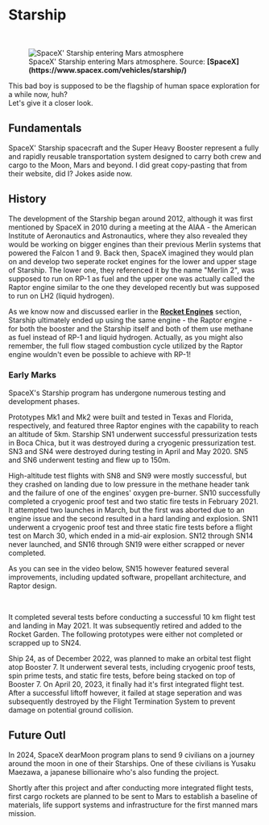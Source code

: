 
# Starship

<br />
<figure>
<Image src={require(".//../../../resources/images/marsentry.jpg")} alt="SpaceX' Starship entering Mars atmosphere" />
<figcaption>SpaceX' Starship entering Mars atmosphere. Source: <strong>[SpaceX](https://www.spacex.com/vehicles/starship/)</strong></figcaption>
</figure>

This bad boy is supposed to be the flagship of human space exploration for a while now, huh? <br />
Let's give it a closer look.

## Fundamentals
SpaceX' Starship spacecraft and the Super Heavy Booster represent a fully and rapidly reusable transportation system designed to carry both crew and cargo to the Moon, Mars and beyond.
I did great copy-pasting that from their website, did I? Jokes aside now.

## History
The development of the Starship began around 2012, although it was first mentioned by SpaceX in 2010 during a meeting at the AIAA - the American Institute of Aeronautics and Astronautics, where they also revealed they would be working on bigger engines than their previous Merlin systems that powered the Falcon 1 and 9. Back then, SpaceX imagined they would plan on and develop two seperate rocket engines for the lower and upper stage of Starship. The lower one, they referenced it by the name "Merlin 2", was supposed to run on RP-1 as fuel and the upper one was actually called the Raptor engine similar to the one they developed recently but was supposed to run on LH2 (liquid hydrogen). 

As we know now and discussed earlier in the <strong>[Rocket Engines](https://guidetothegalaxy.vercel.app/documentation/aerospace_engineering/rockets/engines)</strong> section, Starship ultimately ended up using the same engine - the Raptor engine - for both the booster and the Starship itself and both of them use methane as fuel instead of RP-1 and liquid hydrogen. Actually, as you might also remember, the full flow staged combustion cycle utilized by the Raptor engine wouldn't even be possible to achieve with RP-1!

### Early Marks
SpaceX's Starship program has undergone numerous testing and development phases. 

Prototypes Mk1 and Mk2 were built and tested in Texas and Florida, respectively, and featured three Raptor engines with the capability to reach an altitude of 5km. Starship SN1 underwent successful pressurization tests in Boca Chica, but it was destroyed during a cryogenic pressurization test. SN3 and SN4 were destroyed during testing in April and May 2020. SN5 and SN6 underwent testing and flew up to 150m. 

High-altitude test flights with SN8 and SN9 were mostly successful, but they crashed on landing due to low pressure in the methane header tank and the failure of one of the engines' oxygen pre-burner. SN10 successfully completed a cryogenic proof test and two static fire tests in February 2021. It attempted two launches in March, but the first was aborted due to an engine issue and the second resulted in a hard landing and explosion. SN11 underwent a cryogenic proof test and three static fire tests before a flight test on March 30, which ended in a mid-air explosion. SN12 through SN14 never launched, and SN16 through SN19 were either scrapped or never completed.

As you can see in the video below, SN15 however featured several improvements, including updated software, propellant architecture, and Raptor design.

<br />
<YoutubeEmbed embedId="7CZTLogln34" />

It completed several tests before conducting a successful 10 km flight test and landing in May 2021. It was subsequently retired and added to the Rocket Garden. The following prototypes were either not completed or scrapped up to SN24.

Ship 24, as of December 2022, was planned to make an orbital test flight atop Booster 7. It underwent several tests, including cryogenic proof tests, spin prime tests, and static fire tests, before being stacked on top of Booster 7. On April 20, 2023, it finally had it's first integrated flight test. After a successful liftoff however, it failed at stage seperation and was subsequently destroyed by the Flight Termination System to prevent damage on potential ground collision.

## Future Outl
In 2024, SpaceX dearMoon program plans to send 9 civilians on a journey around the moon in one of their Starships. One of these civilians is Yusaku Maezawa, a japanese billionaire who's also funding the project. 

Shortly after this project and after conducting more integrated flight tests, first cargo rockets are planned to be sent to Mars to establish a baseline of materials, life support systems and infrastructure for the first manned mars mission.

<Analytics />